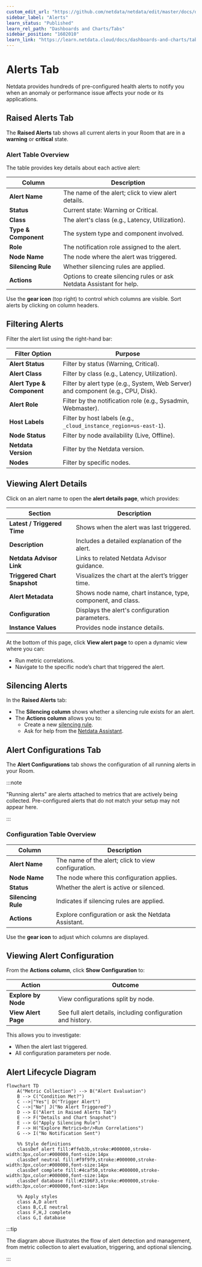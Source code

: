 ```yaml
---
custom_edit_url: "https://github.com/netdata/netdata/edit/master/docs/dashboards-and-charts/alerts-tab.md"
sidebar_label: "Alerts"
learn_status: "Published"
learn_rel_path: "Dashboards and Charts/Tabs"
sidebar_position: "1602010"
learn_link: "https://learn.netdata.cloud/docs/dashboards-and-charts/tabs/alerts"
---
```


# Alerts Tab

Netdata provides hundreds of pre-configured health alerts to notify you when an anomaly or performance issue affects your node or its applications.

## Raised Alerts Tab

The **Raised Alerts** tab shows all current alerts in your Room that are in a **warning** or **critical** state.

### Alert Table Overview

The table provides key details about each active alert:

| Column               | Description                                                          |
|----------------------|----------------------------------------------------------------------|
| **Alert Name**       | The name of the alert; click to view alert details.                  |
| **Status**           | Current state: Warning or Critical.                                  |
| **Class**            | The alert's class (e.g., Latency, Utilization).                      |
| **Type & Component** | The system type and component involved.                              |
| **Role**             | The notification role assigned to the alert.                         |
| **Node Name**        | The node where the alert was triggered.                              |
| **Silencing Rule**   | Whether silencing rules are applied.                                 |
| **Actions**          | Options to create silencing rules or ask Netdata Assistant for help. |

Use the **gear icon** (top right) to control which columns are visible. Sort alerts by clicking on column headers.

## Filtering Alerts

Filter the alert list using the right-hand bar:

| Filter Option              | Purpose                                                                          |
|----------------------------|----------------------------------------------------------------------------------|
| **Alert Status**           | Filter by status (Warning, Critical).                                            |
| **Alert Class**            | Filter by class (e.g., Latency, Utilization).                                    |
| **Alert Type & Component** | Filter by alert type (e.g., System, Web Server) and component (e.g., CPU, Disk). |
| **Alert Role**             | Filter by the notification role (e.g., Sysadmin, Webmaster).                     |
| **Host Labels**            | Filter by host labels (e.g., `_cloud_instance_region=us-east-1`).                |
| **Node Status**            | Filter by node availability (Live, Offline).                                     |
| **Netdata Version**        | Filter by the Netdata version.                                                   |
| **Nodes**                  | Filter by specific nodes.                                                        |


## Viewing Alert Details

Click on an alert name to open the **alert details page**, which provides:

| Section                      | Description                                                  |
|------------------------------|--------------------------------------------------------------|
| **Latest / Triggered Time**  | Shows when the alert was last triggered.                     |
| **Description**              | Includes a detailed explanation of the alert.                |
| **Netdata Advisor Link**     | Links to related Netdata Advisor guidance.                   |
| **Triggered Chart Snapshot** | Visualizes the chart at the alert’s trigger time.            |
| **Alert Metadata**           | Shows node name, chart instance, type, component, and class. |
| **Configuration**            | Displays the alert's configuration parameters.               |
| **Instance Values**          | Provides node instance details.                              |

At the bottom of this page, click **View alert page** to open a dynamic view where you can:

- Run metric correlations.
- Navigate to the specific node’s chart that triggered the alert.

## Silencing Alerts

In the **Raised Alerts** tab:

- The **Silencing column** shows whether a silencing rule exists for an alert.
- The **Actions column** allows you to:
    - Create a new [silencing rule](/docs/alerts-&-notifications/notifications/centralized-cloud-notifications/centralized-cloud-notifications-reference#alert-notification-silencing-rules).
    - Ask for help from the [Netdata Assistant](/docs/netdata-assistant.md).

## Alert Configurations Tab

The **Alert Configurations** tab shows the configuration of all running alerts in your Room.

:::note

"Running alerts" are alerts attached to metrics that are actively being collected. Pre-configured alerts that do not match your setup may not appear here.

:::

### Configuration Table Overview

| Column             | Description                                         |
|--------------------|-----------------------------------------------------|
| **Alert Name**     | The name of the alert; click to view configuration. |
| **Node Name**      | The node where this configuration applies.          |
| **Status**         | Whether the alert is active or silenced.            |
| **Silencing Rule** | Indicates if silencing rules are applied.           |
| **Actions**        | Explore configuration or ask the Netdata Assistant. |

Use the **gear icon** to adjust which columns are displayed.

## Viewing Alert Configuration

From the **Actions column**, click **Show Configuration** to:

| Action              | Outcome                                                      |
|---------------------|--------------------------------------------------------------|
| **Explore by Node** | View configurations split by node.                           |
| **View Alert Page** | See full alert details, including configuration and history. |

This allows you to investigate:

- When the alert last triggered.
- All configuration parameters per node.

## Alert Lifecycle Diagram

```mermaid
flowchart TD
    A("Metric Collection") --> B("Alert Evaluation")
    B --> C("Condition Met?")
    C -->|"Yes"| D("Trigger Alert")
    C -->|"No"| J("No Alert Triggered")
    D --> E("Alert in Raised Alerts Tab")
    E --> F("Details and Chart Snapshot")
    E --> G("Apply Silencing Rule")
    F --> H("Explore Metrics<br/>Run Correlations")
    G --> I("No Notification Sent")
    
    %% Style definitions
    classDef alert fill:#ffeb3b,stroke:#000000,stroke-width:3px,color:#000000,font-size:14px
    classDef neutral fill:#f9f9f9,stroke:#000000,stroke-width:3px,color:#000000,font-size:14px
    classDef complete fill:#4caf50,stroke:#000000,stroke-width:3px,color:#000000,font-size:14px
    classDef database fill:#2196F3,stroke:#000000,stroke-width:3px,color:#000000,font-size:14px

    %% Apply styles
    class A,D alert
    class B,C,E neutral
    class F,H,J complete
    class G,I database
```

:::tip

The diagram above illustrates the flow of alert detection and management, from metric collection to alert evaluation, triggering, and optional silencing.

:::
